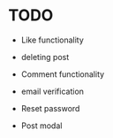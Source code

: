 # TODO

- Like functionality
- deleting post
- Comment functionality

- email verification
- Reset password
- Post modal
